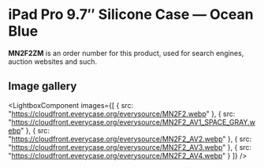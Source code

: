 
# iPad Pro 9.7″ Silicone Case — Ocean Blue

<Callout type='info' emoji='👉🏻'>**MN2F2ZM** is an order number for this product, used for search engines, auction websites and such.</Callout>

## Image gallery

<LightboxComponent
    images={[
      {
        src: "https://cloudfront.everycase.org/everysource/MN2F2.webp"
      },
      {
        src: "https://cloudfront.everycase.org/everysource/MN2F2_AV1_SPACE_GRAY.webp"
      },
      {
        src: "https://cloudfront.everycase.org/everysource/MN2F2_AV2.webp"
      },
      {
        src: "https://cloudfront.everycase.org/everysource/MN2F2_AV3.webp"
      },
      {
        src: "https://cloudfront.everycase.org/everysource/MN2F2_AV4.webp"
      }
    ]}
  />
